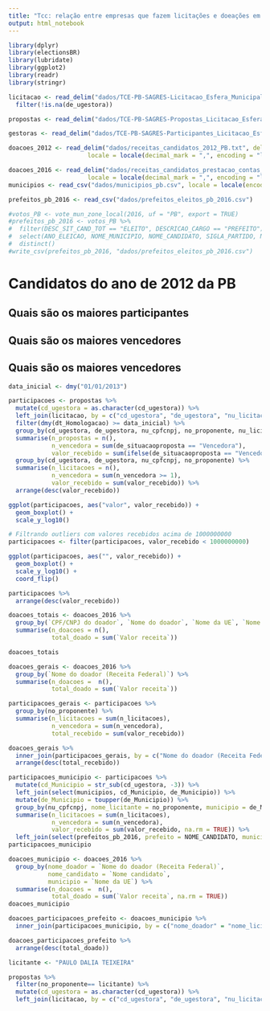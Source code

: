 ```yaml
---
title: "Tcc: relação entre empresas que fazem licitações e doeações em campanha eleitoral"
output: html_notebook
---
```


```r
library(dplyr)
library(electionsBR)
library(lubridate)
library(ggplot2)
library(readr)
library(stringr)
```

```r
licitacao <- read_delim("dados/TCE-PB-SAGRES-Licitacao_Esfera_Municipal.txt", delim = "|", na = "NULL", quote = "") %>%
  filter(!is.na(de_ugestora))

propostas <- read_delim("dados/TCE-PB-SAGRES-Propostas_Licitacao_Esfera_Municipal.txt", delim = "|", na = "NULL")

gestoras <- read_delim("dados/TCE-PB-SAGRES-Participantes_Licitacao_Esfera_Municipal.txt", delim = "|", na = "NULL")

doacoes_2012 <- read_delim("dados/receitas_candidatos_2012_PB.txt", delim = ";", na= "#NULO#", col_types = cols(.default = "c"),
                      locale = locale(decimal_mark = ",", encoding = "latin1"))

doacoes_2016 <- read_delim("dados/receitas_candidatos_prestacao_contas_final_2016_PB.txt", delim = ";", na = "#NULO",
                      locale = locale(decimal_mark = ",", encoding = "latin1"))
municipios <- read_csv("dados/municipios_pb.csv", locale = locale(encoding = "latin1"))

prefeitos_pb_2016 <- read_csv("dados/prefeitos_eleitos_pb_2016.csv")

#votos_PB <- vote_mun_zone_local(2016, uf = "PB", export = TRUE)
#prefeitos_pb_2016 <- votos_PB %>%
#  filter(DESC_SIT_CAND_TOT == "ELEITO", DESCRICAO_CARGO == "PREFEITO") %>%
#  select(ANO_ELEICAO, NOME_MUNICIPIO, NOME_CANDIDATO, SIGLA_PARTIDO, NUMERO_PARTIDO, COMPOSICAO_LEGENDA) %>%
#  distinct()
#write_csv(prefeitos_pb_2016, "dados/prefeitos_eleitos_pb_2016.csv")

```

# Candidatos do ano de 2012 da PB

## Quais são os maiores participantes
## Quais são os maiores vencedores
## Quais são os maiores vencedores




```r
data_inicial <- dmy("01/01/2013") 

participacoes <- propostas %>%
  mutate(cd_ugestora = as.character(cd_ugestora)) %>%
  left_join(licitacao, by = c("cd_ugestora", "de_ugestora", "nu_licitacao" = "nu_Licitacao")) %>%
  filter(dmy(dt_Homologacao) >= data_inicial) %>%
  group_by(cd_ugestora, de_ugestora, nu_cpfcnpj, no_proponente, nu_licitacao) %>%
  summarise(n_propostas = n(),
            n_vencedora = sum(de_situacaoproposta == "Vencedora"),
            valor_recebido = sum(ifelse(de_situacaoproposta == "Vencedora", vl_ofertado, 0))) %>%
  group_by(cd_ugestora, de_ugestora, nu_cpfcnpj, no_proponente) %>%
  summarise(n_licitacoes = n(),
            n_vencedora = sum(n_vencedora >= 1),
            valor_recebido = sum(valor_recebido)) %>%
  arrange(desc(valor_recebido))

```


```r
ggplot(participacoes, aes("valor", valor_recebido)) +
  geom_boxplot() +
  scale_y_log10()

# Filtrando outliers com valores recebidos acima de 1000000000
participacoes <- filter(participacoes, valor_recebido < 1000000000)
```

```r
ggplot(participacoes, aes("", valor_recebido)) +
  geom_boxplot() +
  scale_y_log10() +
  coord_flip()

participacoes %>%
  arrange(desc(valor_recebido))
```

```r
doacoes_totais <- doacoes_2016 %>%
  group_by(`CPF/CNPJ do doador`, `Nome do doador`, `Nome da UE`, `Nome candidato`, `Sigla  Partido`) %>%
  summarise(n_doacoes = n(),
            total_doado = sum(`Valor receita`))

doacoes_totais
```

```r
doacoes_gerais <- doacoes_2016 %>%
  group_by(`Nome do doador (Receita Federal)`) %>%
  summarise(n_doacoes =  n(),
            total_doado = sum(`Valor receita`))

participacoes_gerais <- participacoes %>%
  group_by(no_proponente) %>%
  summarise(n_licitacoes = sum(n_licitacoes),
            n_vencedora = sum(n_vencedora),
            total_recebido = sum(valor_recebido))

doacoes_gerais %>%
  inner_join(participacoes_gerais, by = c("Nome do doador (Receita Federal)" = "no_proponente")) %>%
  arrange(desc(total_recebido))
```

```r
participacoes_municipio <- participacoes %>%
  mutate(cd_Municipio = str_sub(cd_ugestora, -3)) %>%
  left_join(select(municipios, cd_Municipio, de_Municipio)) %>%
  mutate(de_Municipio = toupper(de_Municipio)) %>%
  group_by(nu_cpfcnpj, nome_licitante = no_proponente, municipio = de_Municipio) %>%
  summarise(n_licitacoes = sum(n_licitacoes),
            n_vencedora = sum(n_vencedora),
            valor_recebido = sum(valor_recebido, na.rm = TRUE)) %>%
  left_join(select(prefeitos_pb_2016, prefeito = NOME_CANDIDATO, municipio = NOME_MUNICIPIO))
participacoes_municipio

doacoes_municipio <- doacoes_2016 %>%
  group_by(nome_doador = `Nome do doador (Receita Federal)`,
           nome_candidato = `Nome candidato`,
           municipio = `Nome da UE`) %>%
  summarise(n_doacoes =  n(),
            total_doado = sum(`Valor receita`, na.rm = TRUE))
doacoes_municipio

doacoes_participacoes_prefeito <- doacoes_municipio %>%
  inner_join(participacoes_municipio, by = c("nome_doador" = "nome_licitante", "nome_candidato" = "prefeito", "municipio"))

doacoes_participacoes_prefeito %>%
  arrange(desc(total_doado))


```

```r
licitante <- "PAULO DALIA TEIXEIRA"

propostas %>%
  filter(no_proponente== licitante) %>% 
  mutate(cd_ugestora = as.character(cd_ugestora)) %>%
  left_join(licitacao, by = c("cd_ugestora", "de_ugestora", "nu_licitacao" = "nu_Licitacao"))

```

